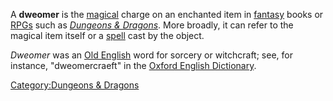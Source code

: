 A '''dweomer''' is the [[magical]] charge on an enchanted item in [[fantasy]] books or [[role-playing game|RPGs]] such as ''[[Dungeons & Dragons]]''. More broadly, it can refer to the magical item itself or a [[Magic (gaming)|spell]] cast by the object.

''Dweomer'' was an [[Old English]] word for sorcery or witchcraft; see, for instance, "dweomercraeft" in the [[Oxford English Dictionary]].

[[Category:Dungeons & Dragons]]


{{D&D-stub}}
